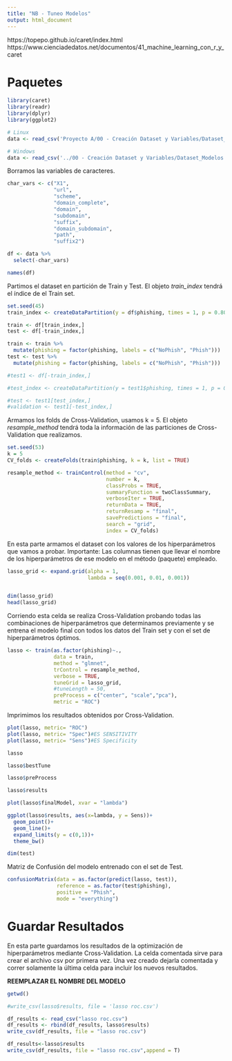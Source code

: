 ```yaml
---
title: "NB - Tuneo Modelos"
output: html_document
---
```


https://topepo.github.io/caret/index.html
https://www.cienciadedatos.net/documentos/41_machine_learning_con_r_y_caret

# Paquetes

```r
library(caret)
library(readr)
library(dplyr)
library(ggplot2)
```


```r
# Linux
data <- read_csv('Proyecto A/00 - Creación Dataset y Variables/Dataset_Modelos.csv')
```

```r
# Windows
data <- read_csv('../00 - Creación Dataset y Variables/Dataset_Modelos.csv')
```

Borramos las variables de caracteres.

```r
char_vars <- c("X1", 
               "url", 
               "scheme", 
               "domain_complete", 
               "domain", 
               "subdomain", 
               "suffix", 
               "domain_subdomain", 
               "path", 
               "suffix2")

df <- data %>%
  select(-char_vars)
```



```r
names(df)
```

Partimos el dataset en partición de Train y Test. El objeto *train_index* tendrá el índice de el Train set.

```r
set.seed(45)
train_index <- createDataPartition(y = df$phishing, times = 1, p = 0.80, list = FALSE)

train <- df[train_index,]
test <- df[-train_index,]

train <- train %>%
  mutate(phishing = factor(phishing, labels = c("NoPhish", "Phish")))
test <- test %>%
  mutate(phishing = factor(phishing, labels = c("NoPhish", "Phish")))

#test1 <- df[-train_index,]

#test_index <- createDataPartition(y = test1$phishing, times = 1, p = 0.5, list = FALSE)

#test <- test1[test_index,]
#validation <- test1[-test_index,]
```

Armamos los folds de Cross-Validation, usamos k = 5. El objeto *resample_method* tendrá toda la información de las particiones de Cross-Validation que realizamos.

```r
set.seed(53)
k = 5
CV_folds <- createFolds(train$phishing, k = k, list = TRUE)

resample_method <- trainControl(method = "cv",
                                number = k,
                                classProbs = TRUE,
                                summaryFunction = twoClassSummary,
                                verboseIter = TRUE,
                                returnData = TRUE,
                                returnResamp = "final",
                                savePredictions = "final",
                                search = "grid",
                                index = CV_folds)

```

En esta parte armamos el dataset con los valores de los hiperparámetros que vamos a probar. Importante: Las columnas tienen que llevar el nombre de los hiperparámetros de ese modelo en el método (paquete) empleado.

```r
lasso_grid <- expand.grid(alpha = 1,
                          lambda = seq(0.001, 0.01, 0.001))


dim(lasso_grid)
head(lasso_grid)
```

Corriendo esta celda se realiza Cross-Validation probando todas las combinaciones de hiperparámetros que determinamos previamente y se entrena el modelo final con todos los datos del Train set y con el set de hiperparámetros óptimos.

```r
lasso <- train(as.factor(phishing)~., 
               data = train, 
               method = "glmnet", 
               trControl = resample_method,
               verbose = TRUE,
               tuneGrid = lasso_grid,
               #tuneLength = 50,
               preProcess = c("center", "scale","pca"),
               metric = "ROC")
```

Imprimimos los resultados obtenidos por Cross-Validation.
```r
plot(lasso, metric= "ROC")
plot(lasso, metric= "Spec")#ES SENSITIVITY
plot(lasso, metric= "Sens")#ES Specificity
```

```r
lasso
```

```r
lasso$bestTune
```

```r
lasso$preProcess
```
```r
lasso$results
```



```r
plot(lasso$finalModel, xvar = "lambda")
```

```r
ggplot(lasso$results, aes(x=lambda, y = Sens))+
  geom_point()+
  geom_line()+
  expand_limits(y = c(0,1))+
  theme_bw()
```


```r
dim(test)
```


Matriz de Confusión del modelo entrenado con el set de Test.

```r
confusionMatrix(data = as.factor(predict(lasso, test)),
                reference = as.factor(test$phishing),
                positive = "Phish",
                mode = "everything")
```

# Guardar Resultados

En esta parte guardamos los resultados de la optimización de hiperparámetros mediante Cross-Validation. La celda comentada sirve para crear el archivo csv por primera vez. Una vez creado dejarla comentada y correr solamente la última celda para incluir los nuevos resultados.

**REEMPLAZAR EL NOMBRE DEL MODELO**
```r
getwd()
```

```r
#write_csv(lasso$results, file = 'lasso roc.csv')
```

```r
df_results <- read_csv("lasso roc.csv")
df_results <- rbind(df_results, lasso$results)
write_csv(df_results, file = "lasso roc.csv")
```
```r
df_results<-lasso$results
write_csv(df_results, file = "lasso roc.csv",append = T)
```


